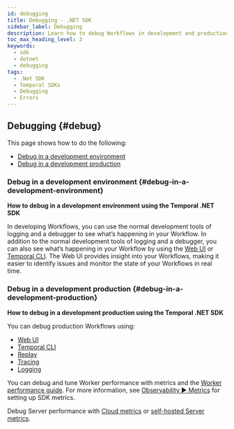 ```yaml
---
id: debugging
title: Debugging - .NET SDK
sidebar_label: Debugging
description: Learn how to debug Workflows in development and production environments using Temporal .NET SDK. Utilize logging, debugger, Web UI, CLI, replay, tracing, and more for efficient troubleshooting.
toc_max_heading_level: 3
keywords:
  - sdk
  - dotnet
  - debugging
tags:
  - .Net SDK
  - Temporal SDKs
  - Debugging
  - Errors
---
```


## Debugging {#debug}

This page shows how to do the following:

- [Debug in a development environment](#debug-in-a-development-environment)
- [Debug in a development production](#debug-in-a-development-production)

### Debug in a development environment {#debug-in-a-development-environment}

**How to debug in a development environment using the Temporal .NET SDK**

In developing Workflows, you can use the normal development tools of logging and a debugger to see what’s happening in your Workflow.
In addition to the normal development tools of logging and a debugger, you can also see what’s happening in your Workflow by using the [Web UI](/web-ui) or [Temporal CLI](/cli).
The Web UI provides insight into your Workflows, making it easier to identify issues and monitor the state of your Workflows in real time.

### Debug in a development production {#debug-in-a-development-production}

**How to debug in a development production using the Temporal .NET SDK**

You can debug production Workflows using:

- [Web UI](/web-ui)
- [Temporal CLI](/cli)
- [Replay](/develop/dotnet/testing-suite#replay-test)
- [Tracing](/develop/dotnet/observability#tracing)
- [Logging](/develop/dotnet/observability#logging)

You can debug and tune Worker performance with metrics and the [Worker performance guide](/develop/worker-performance).
For more information, see [Observability ▶️ Metrics](/develop/dotnet/observability#metrics) for setting up SDK metrics.

Debug Server performance with [Cloud metrics](/cloud/metrics/) or [self-hosted Server metrics](/self-hosted-guide/production-checklist#scaling-and-metrics).
